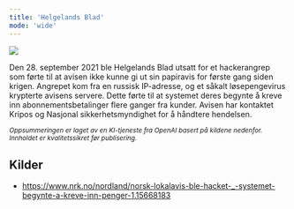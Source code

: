 ```yaml
---
title: 'Helgelands Blad'
mode: 'wide'
---
```


<Frame>
<img src="/images/helgelands-blad.png" noZoom/>
</Frame>

Den 28. september 2021 ble Helgelands Blad utsatt for et hackerangrep som førte til at avisen ikke kunne gi ut sin papiravis for første gang siden krigen. Angrepet kom fra en russisk IP-adresse, og et såkalt løsepengevirus krypterte avisens servere. Dette førte til at systemet deres begynte å kreve inn abonnementsbetalinger flere ganger fra kunder. Avisen har kontaktet Kripos og Nasjonal sikkerhetsmyndighet for å håndtere hendelsen.

<sup><i>Oppsummeringen er laget av en KI-tjeneste fra OpenAI basert på kildene nedenfor. Innholdet er kvalitetssikret før publisering.</i></sup>

## Kilder
- https://www.nrk.no/nordland/norsk-lokalavis-ble-hacket-_-systemet-begynte-a-kreve-inn-penger-1.15668183
